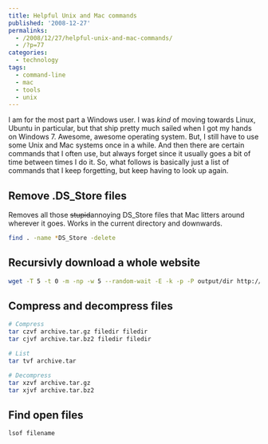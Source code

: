 ---
title: Helpful Unix and Mac commands
published: '2008-12-27'
permalinks:
  - /2008/12/27/helpful-unix-and-mac-commands/
  - /?p=77
categories:
  - technology
tags:
  - command-line
  - mac
  - tools
  - unix
---

I am for the most part a Windows user. I was <em>kind</em> of moving towards Linux, Ubuntu in particular, but that ship pretty much sailed when I got my hands on Windows 7. Awesome, awesome operating system. But, I still have to use some Unix and Mac systems once in a while. And then there are certain commands that I often use, but always forget since it usually goes a bit of time between times I do it. So, what follows is basically just a list of commands that I keep forgetting, but keep having to look up again.

## Remove .DS_Store files

Removes all those <del dateTime="2010-03-09T15:21:10+00:00">stupid</del>annoying DS_Store files that Mac litters around wherever it goes. Works in the current directory and downwards.

```bash
find . -name *DS_Store -delete
```

## Recursivly download a whole website

```bash
wget -T 5 -t 0 -m -np -w 5 --random-wait -E -k -p -P output/dir http://website
```

## Compress and decompress files

```bash
# Compress
tar czvf archive.tar.gz filedir filedir
tar cjvf archive.tar.bz2 filedir filedir

# List
tar tvf archive.tar

# Decompress
tar xzvf archive.tar.gz
tar xjvf archive.tar.bz2
```

## Find open files

```bash
lsof filename
```
